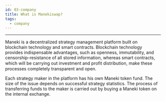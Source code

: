```yaml
---
id: 03-company
title: What is Manekiswap?
tags:
  - company
---
```


<hr />

<div style={{ textAlign: "justify" }}>
  <p>
    Maneki is a decentralized strategy management platform built on blockchain
    technology and smart contracts. Blockchain technology provides indispensable
    advantages, such as openness, immutability, and censorship-resistance of all
    stored information, whereas smart contracts, which will be carrying out
    investment and proﬁt distribution, make these processes completely
    transparent and open.
  </p>
  <p>
    Each strategy maker in the platform has his own Maneki token fund. The size
    of the issue depends on successful strategy statistics. The process of
    transferring funds to the maker is carried out by buying a Maneki token on
    the internal exchange.
  </p>
</div>
